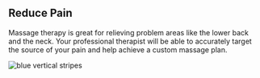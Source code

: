 
## Reduce Pain

<PageDescription>

Massage therapy is great for relieving problem areas like the lower back and the neck. 
Your professional therapist will be able to accurately target the source of your pain and help achieve a custom massage plan.

</PageDescription>


<ArtDirection>

![blue vertical stripes](../images/reduce-pain.jpg)

</ArtDirection>
